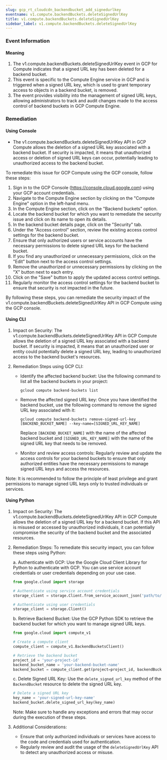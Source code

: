 ```yaml
--- 
slug: gcp_rt_cloudcdn_backendbucket_add_signedurlkey
eventname: v1.compute.backendBuckets.deleteSignedUrlKey
title: v1.compute.backendBuckets.deleteSignedUrlKey
sidebar_label: v1.compute.backendBuckets.deleteSignedUrlKey
---
```

                       
### Event Information

#### Meaning

1. The v1.compute.backendBuckets.deleteSignedUrlKey event in GCP for Compute indicates that a signed URL key has been deleted for a backend bucket.
2. This event is specific to the Compute Engine service in GCP and is triggered when a signed URL key, which is used to grant temporary access to objects in a backend bucket, is removed.
3. The event provides visibility into the management of signed URL keys, allowing administrators to track and audit changes made to the access control of backend buckets in GCP Compute Engine.

### Remediation

#### Using Console

- The v1.compute.backendBuckets.deleteSignedUrlKey API in GCP Compute allows the deletion of a signed URL key associated with a backend bucket. If security is impacted, it means that unauthorized access or deletion of signed URL keys can occur, potentially leading to unauthorized access to the backend bucket.

To remediate this issue for GCP Compute using the GCP console, follow these steps:

1. Sign in to the GCP Console (https://console.cloud.google.com) using your GCP account credentials.
2. Navigate to the Compute Engine section by clicking on the "Compute Engine" option in the left-hand menu.
3. In the Compute Engine section, click on the "Backend buckets" option.
4. Locate the backend bucket for which you want to remediate the security issue and click on its name to open its details.
5. In the backend bucket details page, click on the "Security" tab.
6. Under the "Access control" section, review the existing access control settings for the backend bucket.
7. Ensure that only authorized users or service accounts have the necessary permissions to delete signed URL keys for the backend bucket.
8. If you find any unauthorized or unnecessary permissions, click on the "Edit" button next to the access control settings.
9. Remove the unauthorized or unnecessary permissions by clicking on the "X" button next to each entry.
10. Click on the "Save" button to apply the updated access control settings.
11. Regularly monitor the access control settings for the backend bucket to ensure that security is not impacted in the future.

By following these steps, you can remediate the security impact of the v1.compute.backendBuckets.deleteSignedUrlKey API in GCP Compute using the GCP console.

#### Using CLI

1. Impact on Security: The v1.compute.backendBuckets.deleteSignedUrlKey API in GCP Compute allows the deletion of a signed URL key associated with a backend bucket. If security is impacted, it means that an unauthorized user or entity could potentially delete a signed URL key, leading to unauthorized access to the backend bucket's resources.

2. Remediation Steps using GCP CLI:
   - Identify the affected backend bucket: Use the following command to list all the backend buckets in your project:
     ```
     gcloud compute backend-buckets list
     ```

   - Remove the affected signed URL key: Once you have identified the backend bucket, use the following command to remove the signed URL key associated with it:
     ```
     gcloud compute backend-buckets remove-signed-url-key [BACKEND_BUCKET_NAME] --key-name=[SIGNED_URL_KEY_NAME]
     ```
     Replace `[BACKEND_BUCKET_NAME]` with the name of the affected backend bucket and `[SIGNED_URL_KEY_NAME]` with the name of the signed URL key that needs to be removed.

   - Monitor and review access controls: Regularly review and update the access controls for your backend buckets to ensure that only authorized entities have the necessary permissions to manage signed URL keys and access the resources.

Note: It is recommended to follow the principle of least privilege and grant permissions to manage signed URL keys only to trusted individuals or services.

#### Using Python

1. Impact on Security: The v1.compute.backendBuckets.deleteSignedUrlKey API in GCP Compute allows the deletion of a signed URL key for a backend bucket. If this API is misused or accessed by unauthorized individuals, it can potentially compromise the security of the backend bucket and the associated resources.

2. Remediation Steps: To remediate this security impact, you can follow these steps using Python:

   a. Authenticate with GCP: Use the Google Cloud Client Library for Python to authenticate with GCP. You can use service account credentials or user credentials depending on your use case.

   ```python
   from google.cloud import storage

   # Authenticate using service account credentials
   storage_client = storage.Client.from_service_account_json('path/to/service_account_key.json')

   # Authenticate using user credentials
   storage_client = storage.Client()
   ```

   b. Retrieve Backend Bucket: Use the GCP Python SDK to retrieve the backend bucket for which you want to manage signed URL keys.

   ```python
   from google.cloud import compute_v1

   # Create a compute client
   compute_client = compute_v1.BackendBucketsClient()

   # Retrieve the backend bucket
   project_id = 'your-project-id'
   backend_bucket_name = 'your-backend-bucket-name'
   backend_bucket = compute_client.get(project=project_id, backendBucket=backend_bucket_name)
   ```

   c. Delete Signed URL Key: Use the `delete_signed_url_key` method of the `BackendBucket` resource to delete the signed URL key.

   ```python
   # Delete a signed URL key
   key_name = 'your-signed-url-key-name'
   backend_bucket.delete_signed_url_key(key_name)
   ```

   Note: Make sure to handle any exceptions and errors that may occur during the execution of these steps.

3. Additional Considerations:
   - Ensure that only authorized individuals or services have access to the code and credentials used for authentication.
   - Regularly review and audit the usage of the `deleteSignedUrlKey` API to detect any unauthorized access or misuse.


 